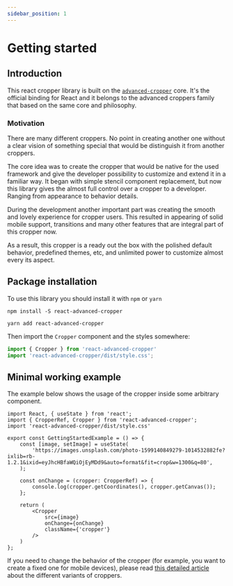 ```yaml
---
sidebar_position: 1
---
```



# Getting started

## Introduction

This react cropper library is built on the [`advanced-cropper`](https://github.com/advanced-cropper) core. It's the official
binding for React and it belongs to the advanced croppers family that based on the same core and philosophy.

### Motivation

There are many different croppers. No point in creating another one without a clear vision of something special that would be distinguish it from another croppers.

The core idea was to create the cropper that would be native for the used framework and give the developer possibility to
customize and extend it in a familiar way. It began with simple stencil component replacement, but now this library gives the almost full control over a cropper to a developer.
Ranging from appearance to behavior details.

During the development another important part was creating the smooth and lovely experience for cropper users. This resulted in
appearing of solid mobile support, transitions and many other features that are integral part of this cropper now.

As a result, this cropper is a ready out the box with the polished default behavior, predefined themes, etc, and
unlimited power to customize almost every its aspect.

## Package installation

To use this library you should install it with `npm` or `yarn`

```shell
npm install -S react-advanced-cropper
```

```shell
yarn add react-advanced-cropper
```

Then import the `Cropper` component and the styles somewhere:

```ts
import { Cropper } from 'react-advanced-cropper'
import 'react-advanced-cropper/dist/style.css';
```
## Minimal working example

The example below shows the usage of the cropper inside some arbitrary component.

<GettingStartedExample/>

```tsx
import React, { useState } from 'react';
import { CropperRef, Cropper } from 'react-advanced-cropper';
import 'react-advanced-cropper/dist/style.css'

export const GettingStartedExample = () => {
	const [image, setImage] = useState(
		'https://images.unsplash.com/photo-1599140849279-1014532882fe?ixlib=rb-1.2.1&ixid=eyJhcHBfaWQiOjEyMDd9&auto=format&fit=crop&w=1300&q=80',
	);

	const onChange = (cropper: CropperRef) => {
		console.log(cropper.getCoordinates(), cropper.getCanvas());
	};

	return (
		<Cropper
			src={image}
			onChange={onChange}
			className={'cropper'}
		/>
	)
};
```

If you need to change the behavior of the cropper (for example, you want to create a fixed one for mobile devices),
please read [this detailed article](/docs/guides/cropper-types) about the different variants of croppers.

